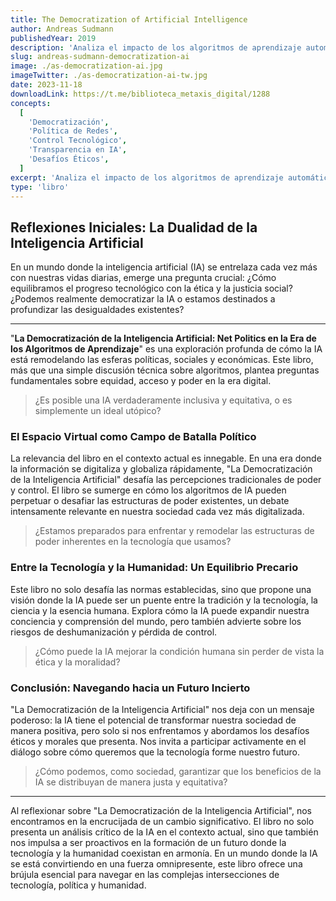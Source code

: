 ```yaml
---
title: The Democratization of Artificial Intelligence
author: Andreas Sudmann
publishedYear: 2019
description: 'Analiza el impacto de los algoritmos de aprendizaje automático en la vida moderna, enfatizando los riesgos éticos y la importancia de la regulación y la transparencia en la era de la IA.'
slug: andreas-sudmann-democratization-ai
image: ./as-democratization-ai.jpg
imageTwitter: ./as-democratization-ai-tw.jpg
date: 2023-11-18
downloadLink: https://t.me/biblioteca_metaxis_digital/1288
concepts:
  [
    'Democratización',
    'Política de Redes',
    'Control Tecnológico',
    'Transparencia en IA',
    'Desafíos Éticos',
  ]
excerpt: 'Analiza el impacto de los algoritmos de aprendizaje automático en la vida moderna, enfatizando los riesgos éticos y la importancia de la regulación y la transparencia en la era de la IA'
type: 'libro'
---
```


## Reflexiones Iniciales: La Dualidad de la Inteligencia Artificial

En un mundo donde la inteligencia artificial (IA) se entrelaza cada vez más con nuestras vidas diarias, emerge una pregunta crucial: ¿Cómo equilibramos el progreso tecnológico con la ética y la justicia social? ¿Podemos realmente democratizar la IA o estamos destinados a profundizar las desigualdades existentes?

---

"**La Democratización de la Inteligencia Artificial: Net Politics en la Era de los Algoritmos de Aprendizaje**" es una exploración profunda de cómo la IA está remodelando las esferas políticas, sociales y económicas. Este libro, más que una simple discusión técnica sobre algoritmos, plantea preguntas fundamentales sobre equidad, acceso y poder en la era digital.

> ¿Es posible una IA verdaderamente inclusiva y equitativa, o es simplemente un ideal utópico?

### **El Espacio Virtual como Campo de Batalla Político**

La relevancia del libro en el contexto actual es innegable. En una era donde la información se digitaliza y globaliza rápidamente, "La Democratización de la Inteligencia Artificial" desafía las percepciones tradicionales de poder y control. El libro se sumerge en cómo los algoritmos de IA pueden perpetuar o desafiar las estructuras de poder existentes, un debate intensamente relevante en nuestra sociedad cada vez más digitalizada.

> ¿Estamos preparados para enfrentar y remodelar las estructuras de poder inherentes en la tecnología que usamos?

### **Entre la Tecnología y la Humanidad: Un Equilibrio Precario**

Este libro no solo desafía las normas establecidas, sino que propone una visión donde la IA puede ser un puente entre la tradición y la tecnología, la ciencia y la esencia humana. Explora cómo la IA puede expandir nuestra conciencia y comprensión del mundo, pero también advierte sobre los riesgos de deshumanización y pérdida de control.

> ¿Cómo puede la IA mejorar la condición humana sin perder de vista la ética y la moralidad?

### **Conclusión: Navegando hacia un Futuro Incierto**

"La Democratización de la Inteligencia Artificial" nos deja con un mensaje poderoso: la IA tiene el potencial de transformar nuestra sociedad de manera positiva, pero solo si nos enfrentamos y abordamos los desafíos éticos y morales que presenta. Nos invita a participar activamente en el diálogo sobre cómo queremos que la tecnología forme nuestro futuro.

> ¿Cómo podemos, como sociedad, garantizar que los beneficios de la IA se distribuyan de manera justa y equitativa?

---

Al reflexionar sobre "La Democratización de la Inteligencia Artificial", nos encontramos en la encrucijada de un cambio significativo. El libro no solo presenta un análisis crítico de la IA en el contexto actual, sino que también nos impulsa a ser proactivos en la formación de un futuro donde la tecnología y la humanidad coexistan en armonía. En un mundo donde la IA se está convirtiendo en una fuerza omnipresente, este libro ofrece una brújula esencial para navegar en las complejas intersecciones de tecnología, política y humanidad.
